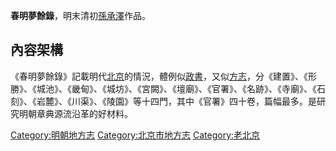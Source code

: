 '''春明夢餘錄'''，明末清初[[孫承澤|孫承澤]]作品。

==內容架構==
《春明夢餘錄》記載明代[[北京|北京]]的情況，體例似[[政書|政書]]，又似[[方志|方志]]，分《建置》、《形勝》、《城池》、《畿甸》、《城坊》、《宮闕》、《壇廟》、《官署》、《名跡》、《寺廟》、《石刻》、《岩麓》、《川渠》、《陵園》等十四門，其中《官署》四十卷，篇幅最多。是研究明朝章典源流沿革的好材料。

{{Historical-book-stub}}

[[Category:明朝地方志|Category:明朝地方志]]
[[Category:北京市地方志|Category:北京市地方志]]
[[Category:老北京|Category:老北京]]